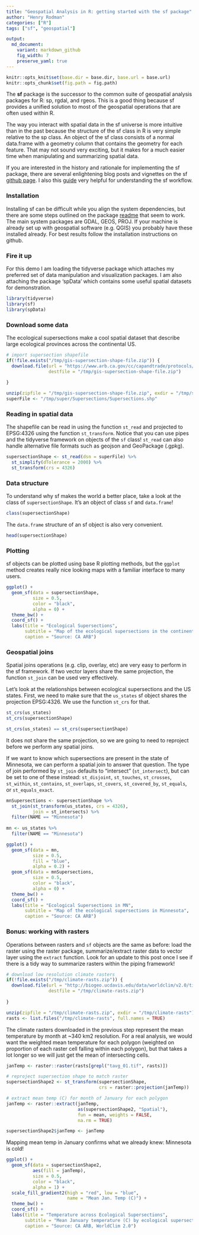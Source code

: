 ```yaml
---
title: "Geospatial Analysis in R: getting started with the sf package"
author: "Henry Rodman"
categories: ["R"]
tags: ["sf", "geospatial"]

output:
  md_document:
    variant: markdown_github
    fig_width: 7
    preserve_yaml: true
---
```


```r
knitr::opts_knit$set(base.dir = base.dir, base.url = base.url)
knitr::opts_chunk$set(fig.path = fig.path)
```

The **sf** package is the successor to the common suite of geospatial analysis packages for R: sp, rgdal, and rgeos. This is a good thing because sf provides a unified solution to most of the geospatial operations that are often used within R.

The way you interact with spatial data in the sf universe is more intuitive than in the past because the structure of the sf class in R is very simple relative to the sp class. An object of the sf class consists of a normal data.frame with a geometry column that contains the geometry for each feature. That may not sound very exciting, but it makes for a much easier time when manipulating and summarizing spatial data.

If you are interested in the history and rationale for implementing the sf package, there are several enlightening blog posts and vignettes on the sf [github page](https://github.com/r-spatial/sf#blogs-presentations-vignettes-sp-sf-wiki). I also this [guide](https://geocompr.robinlovelace.net/) very helpful for understanding the sf workflow.


### Installation
Installing sf can be difficult while you align the system dependencies, but there are some steps outlined on the package [readme](https://github.com/r-spatial/sf#installing) that seem to work. The main system packages are GDAL, GEOS, PROJ. If your machine is already set up with geospatial software (e.g. QGIS) you probably have these installed already. For best results follow the installation instructions on github.

### Fire it up
For this demo I am loading the tidyverse package which attaches my preferred set of data manipulation and visualization packages. I am also attaching the package 'spData' which contains some useful spatial datasets for demonstration.

```r
library(tidyverse)
library(sf)
library(spData)
```

### Download some data
The ecological supersections make a cool spatial dataset that describe large ecological provinces across the continental US.

```r
# import supersection shapefile
if(!file.exists("/tmp/gis-supersection-shape-file.zip")) {
  download.file(url = "https://www.arb.ca.gov/cc/capandtrade/protocols/usforest/2014/supersectionshapefiles/gis-supersection-shape-file.zip",
                destfile = "/tmp/gis-supersection-shape-file.zip")
  
}

unzip(zipfile = "/tmp/gis-supersection-shape-file.zip", exdir = "/tmp/super")
superFile <- "/tmp/super/Supersections/Supersections.shp"

```

### Reading in spatial data
 The shapefile can be read in using the function `st_read` and projected to EPSG:4326 using the function `st_transform`. Notice that you can use pipes and the tidyverse framework on objects of the `sf` class! `st_read` can also handle alternative file formats such as geojson and GeoPackage (.gpkg).

```r
supersectionShape <- st_read(dsn = superFile) %>%
  st_simplify(dTolerance = 2000) %>%
  st_transform(crs = 4326)

```

### Data structure
To understand why sf makes the world a better place, take a look at the class of `supersectionShape`. It's an object of class `sf` and `data.frame`!
```r
class(supersectionShape)
```

The `data.frame` structure of an sf object is also very convenient.
```r
head(supersectionShape)

```

### Plotting
sf objects can be plotted using base R plotting methods, but the `ggplot` method creates really nice looking maps with a familiar interface to many users.

```r
ggplot() +
  geom_sf(data = supersectionShape,
          size = 0.5,
          color = "black",
          alpha = 0) +
  theme_bw() +
  coord_sf() +
  labs(title = "Ecological Supersections",
       subtitle = "Map of the ecological supersections in the continental US",
       caption = "Source: CA ARB")
```

### Geospatial joins
Spatial joins operations (e.g. clip, overlay, etc) are very easy to perform in the sf framework. If two vector layers share the same projection, the function `st_join` can be used very effectively.

Let's look at the relationships between ecological supersections and the US states. First, we need to make sure that the `us_states` sf object shares the projection EPSG:4326. We use the function `st_crs` for that.

```r
st_crs(us_states)
st_crs(supersectionShape)

st_crs(us_states) == st_crs(supersectionShape)
```

It does not share the same projection, so we are going to need to reproject before we perform any spatial joins.

If we want to know which supersections are present in the state of Minnesota, we can perform a spatial join to answer that question. The type of join performed by `st_join` defaults to "intersect" (`st_intersect`), but can be set to one of these instead: `st_disjoint`, `st_touches`, `st_crosses`, `st_within`, `st_contains`, `st_overlaps`, `st_covers`, `st_covered_by`, `st_equals`, or `st_equals_exact`.

```r
mnSupersections <- supersectionShape %>%
  st_join(st_transform(us_states, crs = 4326),
          join = st_intersects) %>%
  filter(NAME == "Minnesota")
  
mn <- us_states %>%
  filter(NAME == "Minnesota")
```

```r
ggplot() +
  geom_sf(data = mn,
          size = 0.5,
          fill = "blue",
          alpha = 0.2) +
  geom_sf(data = mnSupersections,
          size = 0.5,
          color = "black",
          alpha = 0) +
  theme_bw() +
  coord_sf() +
  labs(title = "Ecological Supersections in MN",
       subtitle = "Map of the ecological supersections in Minnesota",
       caption = "Source: CA ARB")

```

### Bonus: working with rasters
Operations between rasters and `sf` objects are the same as before: load the raster using the raster package, summarize/extract raster data to vector layer using the `extract` function. Look for an update to this post once I see if there is a tidy way to summarize rasters within the piping framework!

```r
# download low resolution climate rasters
if(!file.exists("/tmp/climate-rasts.zip")) {
  download.file(url = "http://biogeo.ucdavis.edu/data/worldclim/v2.0/tif/base/wc2.0_10m_tavg.zip",
                destfile = "/tmp/climate-rasts.zip")
  
}

unzip(zipfile = "/tmp/climate-rasts.zip", exdir = "/tmp/climate-rasts")
rasts <- list.files("/tmp/climate-rasts", full.names = TRUE)

```

The climate rasters downloaded in the previous step represent the mean temperature by month at ~340 km2 resolution. For a real analysis, we would want the weighted mean temperature for each polygon (weighted on proportion of each raster cell falling within each polygon), but that takes a lot longer so we will just get the mean of intersecting cells.

```r
janTemp <- raster::raster(rasts[grepl("tavg_01.tif", rasts)])

# reproject supersection shape to match raster
supersectionShape2 <- st_transform(supersectionShape,
                                   crs = raster::projection(janTemp))

# extract mean temp (C) for month of January for each polygon
janTemp <- raster::extract(janTemp,
                           as(supersectionShape2, "Spatial"),
                           fun = mean, weights = FALSE,
                           na.rm = TRUE)

supersectionShape2$janTemp <- janTemp
```

Mapping mean temp in January confirms what we already knew: Minnesota is cold!

```r
ggplot() +
  geom_sf(data = supersectionShape2,
          aes(fill = janTemp),
          size = 0.5,
          color = "black",
          alpha = 1) +
  scale_fill_gradient2(high = "red", low = "blue",
                       name = "Mean Jan. Temp (C)") +
  theme_bw() +
  coord_sf() +
  labs(title = "Temperature across Ecological Supersections",
       subtitle = "Mean January temperature (C) by ecological supersection",
       caption = "Source: CA ARB, WorldClim 2.0")

```
